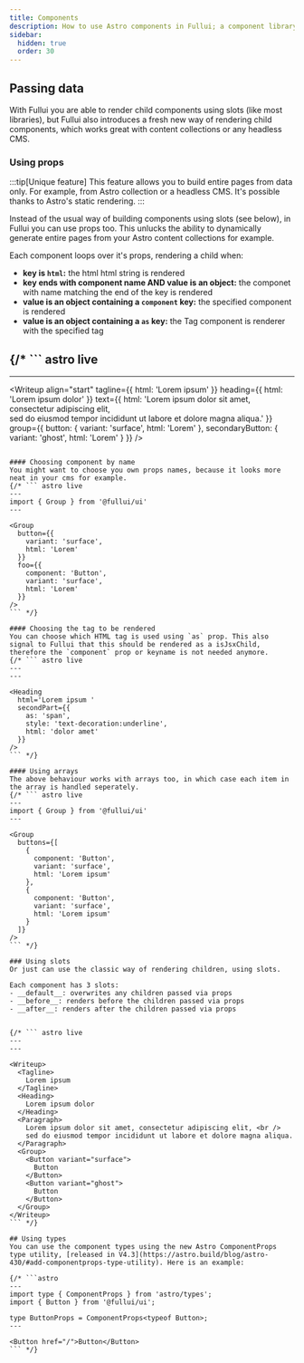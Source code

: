 ```yaml
---
title: Components
description: How to use Astro components in Fullui; a component library and design system built for Astro.
sidebar:
  hidden: true
  order: 30
---
```


## Passing data
With Fullui you are able to render child components using slots (like most libraries), but Fullui also introduces a fresh new way of rendering child components, which works great with content collections or any headless CMS.

### Using props
:::tip[Unique feature]
This feature allows you to build entire pages from data only. For example, from Astro collection or a headless CMS. It's possible thanks to Astro's static rendering.
:::

Instead of the usual way of building components using slots (see below), in Fullui you can use props too. This unlucks the ability to dynamically generate entire pages from your Astro content collections for example.

Each component loops over it's props, rendering a child when:

- __key is `html`:__ the html html string is rendered
- __key ends with component name AND value is an object:__ the componet with name matching the end of the key is rendered
- __value is an object containing a `component` key:__ the specified component is rendered
- __value is an object containing a `as` key:__ the Tag component is renderer with the specified tag

{/* ``` astro live
---
---

<Writeup 
  align="start"
  tagline={{
    html: 'Lorem ipsum'
  }}
  heading={{
    html: 'Lorem ipsum dolor'
  }}
  text={{
    html: 'Lorem ipsum dolor sit amet, consectetur adipiscing elit, <br /> sed do eiusmod tempor incididunt ut labore et dolore magna aliqua.'
  }}
  group={{
    button: {
      variant: 'surface',
      html: 'Lorem'
    },
    secondaryButton: {
      variant: 'ghost',
      html: 'Lorem'
    }
  }}
/>
``` */}

#### Choosing component by name
You might want to choose you own props names, because it looks more neat in your cms for example.
{/* ``` astro live
---
import { Group } from '@fullui/ui'
---

<Group 
  button={{
    variant: 'surface',
    html: 'Lorem'
  }}
  foo={{
    component: 'Button',
    variant: 'surface',
    html: 'Lorem'
  }}
/>
``` */}

#### Choosing the tag to be rendered
You can choose which HTML tag is used using `as` prop. This also signal to Fullui that this should be rendered as a isJsxChild, therefore the `component` prop or keyname is not needed anymore.
{/* ``` astro live
---
---

<Heading
  html='Lorem ipsum '
  secondPart={{
    as: 'span',
    style: 'text-decoration:underline',
    html: 'dolor amet'
  }}
/>
``` */}

#### Using arrays
The above behaviour works with arrays too, in which case each item in the array is handled seperately.
{/* ``` astro live
---
import { Group } from '@fullui/ui'
---

<Group
  buttons={[
    {
      component: 'Button',
      variant: 'surface',
      html: 'Lorem ipsum'
    },
    {
      component: 'Button',
      variant: 'surface',
      html: 'Lorem ipsum'
    }
  ]}
/>
``` */}

### Using slots
Or just can use the classic way of rendering children, using slots.

Each component has 3 slots:
- __default__: overwrites any children passed via props
- __before__: renders before the children passed via props
- __after__: renders after the children passed via props


{/* ``` astro live
---
---

<Writeup>
  <Tagline>
    Lorem ipsum
  </Tagline>
  <Heading>
    Lorem ipsum dolor
  </Heading>
  <Paragraph>
    Lorem ipsum dolor sit amet, consectetur adipiscing elit, <br />
    sed do eiusmod tempor incididunt ut labore et dolore magna aliqua.
  </Paragraph>
  <Group>
    <Button variant="surface">
      Button
    </Button>
    <Button variant="ghost">
      Button
    </Button>
  </Group>
</Writeup>
``` */}

## Using types
You can use the component types using the new Astro ComponentProps type utility, [released in V4.3](https://astro.build/blog/astro-430/#add-componentprops-type-utility). Here is an example:

{/* ```astro
---
import type { ComponentProps } from 'astro/types';
import { Button } from '@fullui/ui';

type ButtonProps = ComponentProps<typeof Button>;
---

<Button href="/">Button</Button>
``` */}
